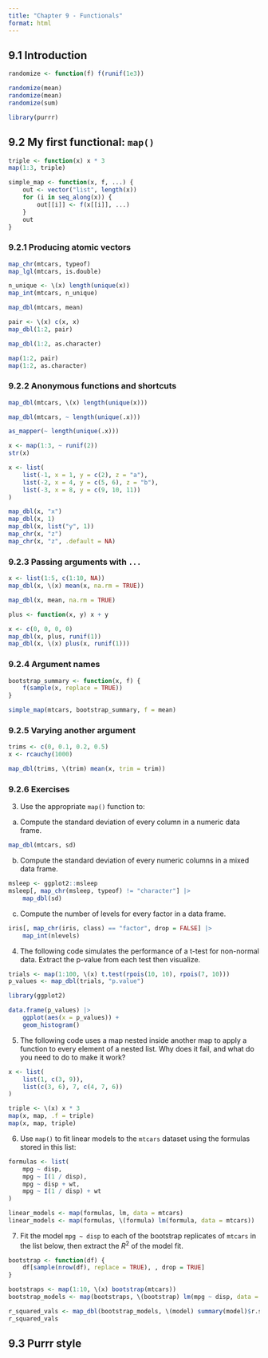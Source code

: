 ```yaml
---
title: "Chapter 9 - Functionals"
format: html
---
```


## 9.1 Introduction

```r
randomize <- function(f) f(runif(1e3))

randomize(mean)
randomize(mean)
randomize(sum)
```

```r
library(purrr)
```

## 9.2 My first functional: `map()`

```r
triple <- function(x) x * 3
map(1:3, triple)
```


```r
simple_map <- function(x, f, ...) {
    out <- vector("list", length(x))
    for (i in seq_along(x)) {
        out[[i]] <- f(x[[i]], ...)
    }
    out
}
```

### 9.2.1 Producing atomic vectors

```r
map_chr(mtcars, typeof)
map_lgl(mtcars, is.double)

n_unique <- \(x) length(unique(x))
map_int(mtcars, n_unique)

map_dbl(mtcars, mean)
```

```r
pair <- \(x) c(x, x)
map_dbl(1:2, pair)
```

```r
map_dbl(1:2, as.character)
```

```r
map(1:2, pair)
map(1:2, as.character)
```

### 9.2.2 Anonymous functions and shortcuts
```r
map_dbl(mtcars, \(x) length(unique(x)))
```

```r
map_dbl(mtcars, ~ length(unique(.x)))
```

```r
as_mapper(~ length(unique(.x)))
```

```r
x <- map(1:3, ~ runif(2))
str(x)
```

```r
x <- list(
    list(-1, x = 1, y = c(2), z = "a"),
    list(-2, x = 4, y = c(5, 6), z = "b"),
    list(-3, x = 8, y = c(9, 10, 11))
)

map_dbl(x, "x")
map_dbl(x, 1)
map_dbl(x, list("y", 1))
map_chr(x, "z")
map_chr(x, "z", .default = NA)
```

### 9.2.3 Passing arguments with `...`

```r
x <- list(1:5, c(1:10, NA))
map_dbl(x, \(x) mean(x, na.rm = TRUE))
```

```r
map_dbl(x, mean, na.rm = TRUE)
```

```r
plus <- function(x, y) x + y

x <- c(0, 0, 0, 0)
map_dbl(x, plus, runif(1))
map_dbl(x, \(x) plus(x, runif(1)))
```

### 9.2.4 Argument names
```r
bootstrap_summary <- function(x, f) {
    f(sample(x, replace = TRUE))
}

simple_map(mtcars, bootstrap_summary, f = mean)
```

### 9.2.5 Varying another argument

```r
trims <- c(0, 0.1, 0.2, 0.5)
x <- rcauchy(1000)
```

```r
map_dbl(trims, \(trim) mean(x, trim = trim))
```

### 9.2.6 Exercises

3. Use the appropriate `map()` function to:

a. Compute the standard deviation of every column in a numeric data frame.
```r
map_dbl(mtcars, sd)
```

b. Compute the standard deviation of every numeric columns in a mixed data frame.

```r
msleep <- ggplot2::msleep
msleep[, map_chr(msleep, typeof) != "character"] |> 
    map_dbl(sd)
```

c. Compute the number of levels for every factor in a data frame.

```r
iris[, map_chr(iris, class) == "factor", drop = FALSE] |>
    map_int(nlevels)
```

4. The following code simulates the performance of a t-test for non-normal data. Extract the p-value from each test then visualize.
```r
trials <- map(1:100, \(x) t.test(rpois(10, 10), rpois(7, 10)))
p_values <- map_dbl(trials, "p.value")

library(ggplot2)

data.frame(p_values) |>
    ggplot(aes(x = p_values)) +
    geom_histogram()
```

5. The following code uses a map nested inside another map to apply a function to every element of a nested list. Why does it fail, and what do you need to do to make it work?

```r
x <- list(
    list(1, c(3, 9)),
    list(c(3, 6), 7, c(4, 7, 6))
)

triple <- \(x) x * 3
map(x, map, .f = triple)
map(x, map, triple)
```

6. Use `map()` to fit linear models to the `mtcars` dataset using the formulas stored in this list:
```r
formulas <- list(
    mpg ~ disp,
    mpg ~ I(1 / disp),
    mpg ~ disp + wt,
    mpg ~ I(1 / disp) + wt
)

linear_models <- map(formulas, lm, data = mtcars)
linear_models <- map(formulas, \(formula) lm(formula, data = mtcars))
```

7. Fit the model `mpg ~ disp` to each of the bootstrap replicates of `mtcars` in the list below, then extract the $R^2$ of the model fit.
```r
bootstrap <- function(df) {
    df[sample(nrow(df), replace = TRUE), , drop = TRUE]
}

bootstraps <- map(1:10, \(x) bootstrap(mtcars))
bootstrap_models <- map(bootstraps, \(bootstrap) lm(mpg ~ disp, data = bootstrap))

r_squared_vals <- map_dbl(bootstrap_models, \(model) summary(model)$r.squared)
r_squared_vals
```

## 9.3 Purrr style
```r

```